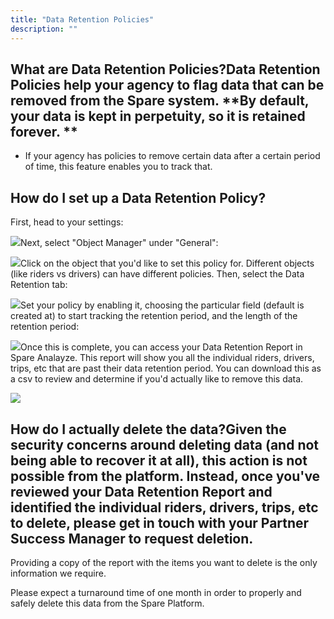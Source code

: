 ```yaml
---
title: "Data Retention Policies"
description: ""
---
```


## What are Data Retention Policies?Data Retention Policies help your agency to flag data that can be removed from the Spare system. **By default, your data is kept in perpetuity, so it is retained forever. **

- If your agency has policies to remove certain data after a certain period of time, this feature enables you to track that. 

## How do I set up a Data Retention Policy?

First, head to your settings:

![](https://downloads.intercomcdn.com/i/o/wyxobwoi/1251772065/dcd232938e261390e9c482038273/Screenshot+2024-11-14+at+6_05_54%E2%80%AFAM.png?expires=1753820100&signature=17c5d90fb7045d9fe25516a78fbda5dd49edfdf5c99c298bd0d7183ae97e4556&req=dSIiF855n4FZXPMW1HO4zSMtog3qCn7rAQiEm%2BB5pneHFPkb4MxkDyHYrnY%2F%0A9yIs%0A)Next, select "Object Manager" under "General":

![](https://downloads.intercomcdn.com/i/o/wyxobwoi/1251772163/795f9eb86fd7dded87d505d42f44/Screenshot+2024-11-14+at+6_06_03%E2%80%AFAM.png?expires=1753820100&signature=8203cda657de7605cb529496cce91bfea46c13a82866e18fd2d85becd172542b&req=dSIiF855n4BZWvMW1HO4zbf62Opb6zLnGm2AC4ogpG6D4VlWTy1jn0%2BcrYgo%0AaPRL%0A)Click on the object that you'd like to set this policy for. Different objects (like riders vs drivers) can have different policies. Then, select the Data Retention tab:

![](https://downloads.intercomcdn.com/i/o/wyxobwoi/1251772239/0821804631000551e56a7dcce8b5/Screenshot+2024-11-14+at+6_06_13%E2%80%AFAM.png?expires=1753820100&signature=a6652c8d63edc35ad87fc4009a5fa9fe53b21c81074be6fde94a4ebb57a202e1&req=dSIiF855n4NcUPMW1HO4zSfWDzyhu9qusJKZA1DTNZ6NVI%2F0ziTw5xuvMAJL%0AdB3h%0A)Set your policy by enabling it, choosing the particular field (default is created at) to start tracking the retention period, and the length of the retention period:

![](https://downloads.intercomcdn.com/i/o/wyxobwoi/1251772328/9f5c818a5744e06beecbfb2d3c94/Screenshot+2024-11-14+at+6_06_31%E2%80%AFAM.png?expires=1753820100&signature=07844cc847b676255f0bb8d5fa9f155dd2333fd2998e7ae94794abded90075c4&req=dSIiF855n4JdUfMW1HO4zVCPi%2F44WAEfk9Ds2STlCO4KiGyG4bVhV1O3oywF%0AeD7l%0A)Once this is complete, you can access your Data Retention Report in Spare Analayze. This report will show you all the individual riders, drivers, trips, etc that are past their data retention period. You can download this as a csv to review and determine if you'd actually like to remove this data. 

![](https://downloads.intercomcdn.com/i/o/wyxobwoi/1251772406/d8833f414ba4b8a691a5dcab8153/Screenshot+2024-11-14+at+6_06_51%E2%80%AFAM.png?expires=1753820100&signature=bf3b9f2b9538d43468a95f133f29b87aade908a29976eeda5c038a589ae7a36a&req=dSIiF855n4VfX%2FMW1HO4zRyFCmwR8JBPAmqzGR2et%2FArALNQHGVv1vIuU%2FV0%0Ap4eE%0A)

## How do I actually delete the data?Given the security concerns around deleting data (and not being able to recover it at all), this action is not possible from the platform. Instead, once you've reviewed your Data Retention Report and identified the individual riders, drivers, trips, etc to delete, please get in touch with your Partner Success Manager to request deletion. 

Providing a copy of the report with the items you want to delete is the only information we require. 

Please expect a turnaround time of one month in order to properly and safely delete this data from the Spare Platform.
